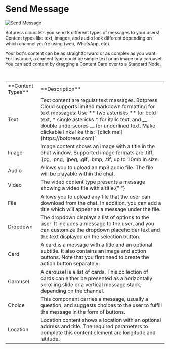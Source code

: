 
# Send Message

![Send Message](/docs/content/toolbox-1-cover.png)

Botpress cloud lets you send 8 different types of messages to your users! Content types like text, images, and audio look different depending on which channel you're using (web, WhatsApp, etc).

Your bot's content can be as straightforward or as complex as you want. For instance, a content type could be simple text or an image or a carousel. You can add content by dragging a Content Card over to a Standard Node.

<br />
<Table>
  <Tr>
    <Td>**Content Types**</Td>
    <Td>**Description**</Td>
  </Tr>
  <Tr>
    <Td>Text</Td>
    <Td>
Text content are regular text messages. Botpress Cloud supports limited markdown formatting for text messages:
Use ** two asterisks ** for bold text, * single asterisks * for italic text, and __ double underscores __ for underlined text.
Make clickable links like this: `[click me!](https://botpress.com)`
    </Td>

  </Tr>
  <Tr>
    <Td>Image</Td>
    <Td>
      Image content shows an image with a title in the chat window. Supported image formats are .tiff, .jpg, .png, .jpeg, .gif, .bmp, .tif, up to 10mb in size.
    </Td>
  </Tr>
  <Tr>
    <Td>Audio</Td>
    <Td>
      Allows you to upload an mp3 audio file. The file will be playable within
      the chat.
    </Td>
  </Tr>
  <Tr>
    <Td>Video</Td>
    <Td>
      The video content type presents a message showing a video file with a
      title.{" "}
    </Td>
  </Tr>
  <Tr>
    <Td>File</Td>
    <Td>
  Allows you to upload any file that the user can download from the chat. In addition, you can add a title which will appear as a message under the file.
    </Td>
  </Tr>
  <Tr>
    <Td>Dropdown</Td>
    <Td>
    The dropdown displays a list of options to the user. It includes a message to the user, and you can customize the dropdown placeholder text and the text displayed on the selection button.
    </Td>
  </Tr>
  <Tr>
    <Td>Card</Td>
    <Td>
     A card is a message with a title and an optional subtitle. It also contains an image and action buttons. Note that you first need to create the action button separately.
    </Td>
  </Tr>
  <Tr>
    <Td>Carousel</Td>
    <Td>
 A carousel is a list of cards. This collection of cards can either be presented as a horizontally scrolling slide or a vertical message stack, depending on the channel.
    </Td>
  </Tr>
  <Tr>
    <Td>Choice</Td>
    <Td>
     This component carries a message, usually a question, and suggests choices to the user to fulfill the message in the form of buttons.
    </Td>
  </Tr>
  <Tr>
    <Td>Location</Td>
    <Td>
      Location content shows a location with an optional address and title. The required parameters to complete this content element are longitude and latitude.
    </Td>
  </Tr>
</Table>
